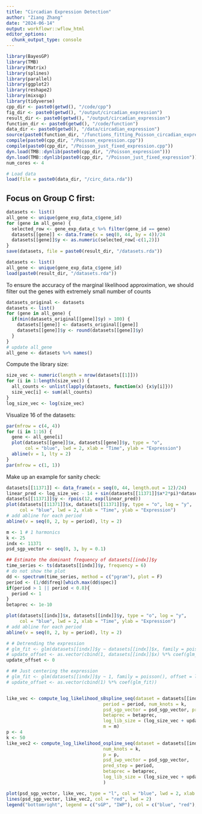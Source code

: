 ```yaml
---
title: "Circadian Expression Detection"
author: "Ziang Zhang"
date: "2024-06-14"
output: workflowr::wflow_html
editor_options:
  chunk_output_type: console
---
```


```r
library(BayesGP)
library(TMB)
library(Matrix)
library(splines)
library(parallel)
library(ggplot2)
library(reshape2)
library(mixsqp)
library(tidyverse)
cpp_dir <- paste0(getwd(), "/code/cpp")
fig_dir <- paste0(getwd(), "/output/circadian_expression")
result_dir <- paste0(getwd(), "/output/circadian_expression")
function_dir <- paste0(getwd(), "/code/function")
data_dir <- paste0(getwd(), "/data/circadian_expression")
source(paste0(function_dir, "/functions_fitting_Poisson_circadian_expression.R"))
compile(paste0(cpp_dir, "/Poisson_expression.cpp"))
compile(paste0(cpp_dir, "/Poisson_just_fixed_expression.cpp"))
dyn.load(TMB::dynlib(paste0(cpp_dir, "/Poisson_expression")))
dyn.load(TMB::dynlib(paste0(cpp_dir, "/Poisson_just_fixed_expression")))
num_cores <- 4
```



```r
# Load data
load(file = paste0(data_dir, "/circ_data.rda"))
```

## Focus on Group C first:

```r
datasets <- list()
all_gene <- unique(gene_exp_data_c$gene_id)
for (gene in all_gene) {
  selected_row <- gene_exp_data_c %>% filter(gene_id == gene)
  datasets[[gene]] <- data.frame(x = seq(0, 44, by = 4))/24
  datasets[[gene]]$y <- as.numeric(selected_row[-c(1,2)])
}
save(datasets, file = paste0(result_dir, "/datasets.rda"))
```

```r
datasets <- list()
all_gene <- unique(gene_exp_data_c$gene_id)
load(paste0(result_dir, "/datasets.rda"))
```

To ensure the accuracy of the marginal likelihood approximation, we should filter out the genes with extremely small number of counts

```r
datasets_original <- datasets
datasets <- list()
for (gene in all_gene) {
  if(min(datasets_original[[gene]]$y) > 100) {
    datasets[[gene]] <- datasets_original[[gene]]
    datasets[[gene]]$y <- round(datasets[[gene]]$y)
  }
}
# update all_gene
all_gene <- datasets %>% names()
```



Compute the library size:

```r
size_vec <- numeric(length = nrow(datasets[[1]]))
for (i in 1:length(size_vec)) {
  all_counts <- unlist(lapply(datasets, function(x) {x$y[i]}))
  size_vec[i] <- sum(all_counts)
}
log_size_vec <- log(size_vec)
```


Visualize 16 of the datasets:

```r
par(mfrow = c(4, 4))
for (i in 1:16) {
  gene <- all_gene[i]
  plot(datasets[[gene]]$x, datasets[[gene]]$y, type = "o", 
       col = "blue", lwd = 2, xlab = "Time", ylab = "Expression")
  abline(v = 1, lty = 2)
}
par(mfrow = c(1, 1))
```

Make up an example for sanity check:

```r
datasets[[11371]] <- data_frame(x = seq(0, 44, length.out = 12)/24)
linear_pred <- log_size_vec - 14 + sin(datasets[[11371]]$x*2*pi)*datasets[[11371]]$x*2
datasets[[11371]]$y <- rpois(12, exp(linear_pred))
plot(datasets[[11371]]$x, datasets[[11371]]$y, type = "o", log = "y",
     col = "blue", lwd = 2, xlab = "Time", ylab = "Expression")
# add abline for each period
abline(v = seq(0, 2, by = period), lty = 2)
```


```r
m <- 1 # 1 harmonics
k <- 25
indx <- 11371
psd_sgp_vector <- seq(0, 3, by = 0.1)

## Estimate the dominant frequency of datasets[[indx]]$y
time_series <- ts(datasets[[indx]]$y, frequency = 6)
# do not show the plot
dd <- spectrum(time_series, method = c("pgram"), plot = F)
period <- (1/dd$freq)[which.max(dd$spec)]
if(period > 1 || period < 0.8){
  period <- 1
}
betaprec <- 1e-10

plot(datasets[[indx]]$x, datasets[[indx]]$y, type = "o", log = "y",
     col = "blue", lwd = 2, xlab = "Time", ylab = "Expression")
# add abline for each period
abline(v = seq(0, 2, by = period), lty = 2)

# # Detrending the expression
# glm_fit <- glm(datasets[[indx]]$y ~ datasets[[indx]]$x, family = poisson(), offset = log_size_vec)
# update_offset <- as.vector(cbind(1, datasets[[indx]]$x) %*% coef(glm_fit))
update_offset <- 0

# ## Just centering the expression
# glm_fit <- glm(datasets[[indx]]$y ~ 1, family = poisson(), offset = log_size_vec)
# update_offset <- as.vector(cbind(1) %*% coef(glm_fit))


like_vec <- compute_log_likelihood_sBspline_seq(dataset = datasets[[indx]], 
                                    period = period, num_knots = k, 
                                    psd_sgp_vector = psd_sgp_vector, pred_step = period,
                                    betaprec = betaprec, 
                                    log_lib_size = (log_size_vec + update_offset),
                                    m = m)
p <- 4
k <- 50
like_vec2 <- compute_log_likelihood_ospline_seq(dataset = datasets[[indx]], 
                                    num_knots = k, 
                                    p = p,
                                    psd_iwp_vector = psd_sgp_vector, 
                                    pred_step = period,
                                    betaprec = betaprec, 
                                    log_lib_size = (log_size_vec + update_offset)
                                    )

plot(psd_sgp_vector, like_vec, type = "l", col = "blue", lwd = 2, xlab = "psd", ylab = "log likelihood", ylim = range(c(like_vec, like_vec2)))
lines(psd_sgp_vector, like_vec2, col = "red", lwd = 2)
legend("bottomright", legend = c("sGP", "IWP"), col = c("blue", "red"), lty = 1:1, cex = 0.8)

```








